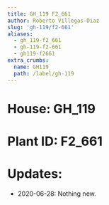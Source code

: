 ```yaml
---
title: GH_119 F2_661
author: Roberto Villegas-Diaz
slug: 'gh-119/f2-661'
aliases:
  - gh_119-f2_661
  - gh-119-f2-661
  - gh119-f2661
extra_crumbs:
  name: GH119
  path: /label/gh-119
---
```


# **House**: GH_119
# **Plant ID**: F2_661
# **Updates**: 
 - 2020-06-28: Nothing new.
